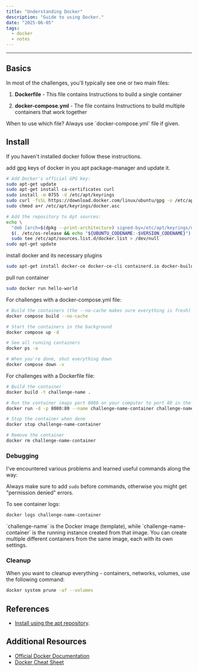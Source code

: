 ```yaml
---
title: "Understanding Docker"
description: "Guide to using Docker."
date: "2025-06-05"
tags: 
  - docker
  - notes
---
```




---
## Basics

In most of the challenges, you'll typically see one or two main files:

1. **Dockerfile** - This file contains Instructions to build a single container

2. **docker-compose.yml** - The file contains Instructions to build multiple containers that work together

<Callout>
When to use which file? Always use `docker-compose.yml` file if given.
</Callout>

## Install

If you haven't installed docker follow these instructions.

add gpg keys of docker in you apt package-manager and update it.

```bash
# Add Docker's official GPG key:
sudo apt-get update
sudo apt-get install ca-certificates curl
sudo install -m 0755 -d /etc/apt/keyrings
sudo curl -fsSL https://download.docker.com/linux/ubuntu/gpg -o /etc/apt/keyrings/docker.asc
sudo chmod a+r /etc/apt/keyrings/docker.asc

# Add the repository to Apt sources:
echo \
  "deb [arch=$(dpkg --print-architecture) signed-by=/etc/apt/keyrings/docker.asc] https://download.docker.com/linux/ubuntu \
  $(. /etc/os-release && echo "${UBUNTU_CODENAME:-$VERSION_CODENAME}") stable" | \
  sudo tee /etc/apt/sources.list.d/docker.list > /dev/null
sudo apt-get update
```
install docker and its necessary plugins

```bash
sudo apt-get install docker-ce docker-ce-cli containerd.io docker-buildx-plugin docker-compose-plugin
```
pull run container

```bash
sudo docker run hello-world
```

For challenges with a docker-compose.yml file:

```bash
# Build the containers (the --no-cache makes sure everything is fresh)
docker compose build --no-cache

# Start the containers in the background
docker compose up -d

# See all running containers
docker ps -a

# When you're done, shut everything down
docker compose down -v
```

For challenges with a Dockerfile file:

```bash
# Build the container
docker build -t challenge-name .

# Run the container (maps port 8080 on your computer to port 80 in the container)
docker run -d -p 8080:80 --name challenge-name-container challenge-name

# Stop the container when done
docker stop challenge-name-container

# Remove the container
docker rm challenge-name-container
```

### Debugging

I've encountered various problems and learned useful commands along the way:

Always make sure to add `sudo` before commands, otherwise you might get "permission denied" errors.

To see container logs:
```bash
docker logs challenge-name-container
```

<Callout type="info">
`challenge-name` is the Docker image (template), while `challenge-name-container` is the running instance created from that image. You can create multiple different containers from the same image, each with its own settings.
</Callout>

### Cleanup

When you want to cleanup everything - containers, networks, volumes, use the following command:

```bash
docker system prune -af --volumes
```

## References
- [Install using the apt repository](https://docs.docker.com/engine/install/ubuntu/#install-using-the-repository).

## Additional Resources

- [Official Docker Documentation](https://docs.docker.com/)
- [Docker Cheat Sheet](https://docs.docker.com/get-started/docker_cheatsheet.pdf)
